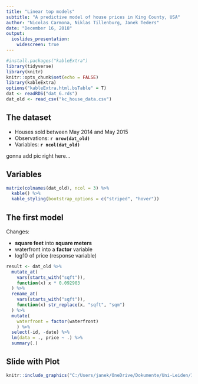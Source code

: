 ```yaml
---
title: "Linear top models"
subtitle: "A predictive model of house prices in King County, USA"
author: "Nicolas Carmona, Niklas Tillenburg, Janek Teders"
date: "December 16, 2018"
output: 
  ioslides_presentation:
    widescreen: true
---
```


```r
#install.packages("kableExtra")
library(tidyverse)
library(knitr)
knitr::opts_chunk$set(echo = FALSE)
library(kableExtra)
options("kableExtra.html.bsTable" = T)
dat <- readRDS("dat_6.rds")
dat_old <- read_csv("kc_house_data.csv")
```

## The dataset

- Houses sold between May 2014 and May 2015
- Observations: **`r nrow(dat_old)`**
- Variables: **`r ncol(dat_old)`**

gonna add pic right here...

## Variables

```r
matrix(colnames(dat_old), ncol = 3) %>%
  kable() %>%
  kable_styling(bootstrap_options = c("striped", "hover"))
```


## The first model

Changes:

- **square feet** into **square meters**
- waterfront into a **factor** variable
- log10 of price (response variable)

```r
result <- dat_old %>%
  mutate_at(
    vars(starts_with("sqft")),
    function(x) x * 0.092903
  ) %>%
  rename_at(
    vars(starts_with("sqft")),
    function(x) str_replace(x, "sqft", "sqm")
  ) %>%
  mutate(
    waterfront = factor(waterfront)
    ) %>%
  select(-id, -date) %>%
  lm(data = ., price ~ .) %>%
  summary(.)

```


## Slide with Plot

```r
knitr::include_graphics("C:/Users/janek/OneDrive/Dokumente/Uni-Leiden/1. Semester/Linear Models and Linear Algebra/Assignment/lineartopmodels/screenshots/summary_1.jpg")
```

